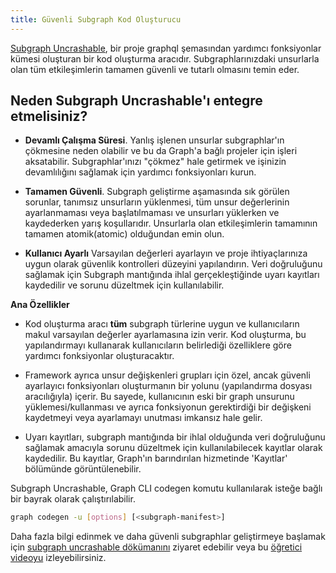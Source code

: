 ```yaml
---
title: Güvenli Subgraph Kod Oluşturucu
---
```


[Subgraph Uncrashable](https://float-capital.github.io/float-subgraph-uncrashable/), bir proje graphql şemasından yardımcı fonksiyonlar kümesi oluşturan bir kod oluşturma aracıdır. Subgraphlarınızdaki unsurlarla olan tüm etkileşimlerin tamamen güvenli ve tutarlı olmasını temin eder.

## Neden Subgraph Uncrashable'ı entegre etmelisiniz?

- **Devamlı Çalışma Süresi**. Yanlış işlenen unsurlar subgraphlar'ın çökmesine neden olabilir ve bu da Graph'a bağlı projeler için işleri aksatabilir. Subgraphlar'ınızı "çökmez" hale getirmek ve işinizin devamlılığını sağlamak için yardımcı fonksiyonları kurun.

- **Tamamen Güvenli**. Subgraph geliştirme aşamasında sık görülen sorunlar, tanımsız unsurların yüklenmesi, tüm unsur değerlerinin ayarlanmaması veya başlatılmaması ve unsurları yüklerken ve kaydederken yarış koşullarıdır. Unsurlarla olan etkileşimlerin tamamının tamamen atomik(atomic) olduğundan emin olun.

- **Kullanıcı Ayarlı** Varsayılan değerleri ayarlayın ve proje ihtiyaçlarınıza uygun olarak güvenlik kontrolleri düzeyini yapılandırın. Veri doğruluğunu sağlamak için Subgraph mantığında ihlal gerçekleştiğinde uyarı kayıtları kaydedilir ve sorunu düzeltmek için kullanılabilir.

**Ana Özellikler**

- Kod oluşturma aracı **tüm** subgraph türlerine uygun ve kullanıcıların makul varsayılan değerler ayarlamasına izin verir. Kod oluşturma, bu yapılandırmayı kullanarak kullanıcıların belirlediği özelliklere göre yardımcı fonksiyonlar oluşturacaktır.

- Framework ayrıca unsur değişkenleri grupları için özel, ancak güvenli ayarlayıcı fonksiyonları oluşturmanın bir yolunu (yapılandırma dosyası aracılığıyla) içerir. Bu sayede, kullanıcının eski bir graph unsurunu yüklemesi/kullanması ve ayrıca fonksiyonun gerektirdiği bir değişkeni kaydetmeyi veya ayarlamayı unutması imkansız hale gelir.

- Uyarı kayıtları, subgraph mantığında bir ihlal olduğunda veri doğruluğunu sağlamak amacıyla sorunu düzeltmek için kullanılabilecek kayıtlar olarak kaydedilir. Bu kayıtlar, Graph'ın barındırılan hizmetinde 'Kayıtlar' bölümünde görüntülenebilir.

Subgraph Uncrashable, Graph CLI codegen komutu kullanılarak isteğe bağlı bir bayrak olarak çalıştırılabilir.

```sh
graph codegen -u [options] [<subgraph-manifest>]
```

Daha fazla bilgi edinmek ve daha güvenli subgraphlar geliştirmeye başlamak için [subgraph uncrashable dökümanını](https://float-capital.github.io/float-subgraph-uncrashable/docs/) ziyaret edebilir veya bu [öğretici videoyu](https://float-capital.github.io/float-subgraph-uncrashable/docs/tutorial) izleyebilirsiniz.
